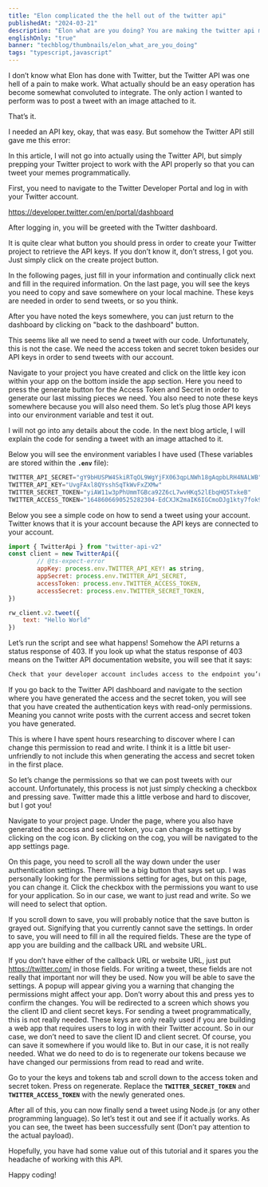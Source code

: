 ```yaml
---
title: "Elon complicated the the hell out of the twitter api"
publishedAt: "2024-03-21"
description: "Elon what are you doing? You are making the twitter api more complicated than it already is."
englishOnly: "true"
banner: "techblog/thumbnails/elon_what_are_you_doing"
tags: "typescript,javascript"
---
```

I don’t know what Elon has done with Twitter, but the Twitter API was one hell of a pain to make work. What actually should be an easy operation has become somewhat convoluted to integrate. The only action I wanted to perform was to post a tweet with an image attached to it.

That’s it.

I needed an API key, okay, that was easy. But somehow the Twitter API still gave me this error:

In this article, I will not go into actually using the Twitter API, but simply prepping your Twitter project to work with the API properly so that you can tweet your memes programmatically.

First, you need to navigate to the Twitter Developer Portal and log in with your Twitter account.

https://developer.twitter.com/en/portal/dashboard

After logging in, you will be greeted with the Twitter dashboard.

It is quite clear what button you should press in order to create your Twitter project to retrieve the API keys. If you don’t know it, don’t stress, I got you. Just simply click on the create project button.

<CloudinaryImage
    mdx
    public_id="techblog/twitter_api/1"
    alt="templates"
    width={1400}
    height={700}
/>

In the following pages, just fill in your information and continually click next and fill in the required information.<CloudinaryImage
    mdx
    public_id="techblog/twitter_api/2"
    alt="templates"
    width={1400}
    height={700}
/>
On the last page, you will see the keys you need to copy and save somewhere on your local machine. These keys are needed in order to send tweets, or so you think.

After you have noted the keys somewhere, you can just return to the dashboard by clicking on "back to the dashboard" button.

This seems like all we need to send a tweet with our code. Unfortunately, this is not the case. We need the access token and secret token besides our API keys in order to send tweets with our account.

Navigate to your project you have created and click on the little key icon within your app on the bottom inside the app section.
<CloudinaryImage
    mdx
    public_id="techblog/twitter_api/3"
    alt="templates"
    width={1400}
    height={700}
/>
Here you need to press the generate button for the Access Token and Secret in order to generate our last missing pieces we need. You also need to note these keys somewhere because you will also need them.
<CloudinaryImage
    mdx
    public_id="techblog/twitter_api/4"
    alt="templates"
    width={1400}
    height={700}
/>
So let’s plug those API keys into our environment variable and test it out.

I will not go into any details about the code. In the next blog article, I will explain the code for sending a tweet with an image attached to it.

Below you will see the environment variables I have used (These variables are stored within the **`.env`** file):

```jsx
TWITTER_API_SECRET="gY9bHUSPW4SkiRTqOL9WgYjFX063qpLNWh18gAqpbLRH4NALWB"
TWITTER_API_KEY="UvgFAxl8QYsshSqTkWvFxZXMw"
TWITTER_SECRET_TOKEN="yiAW11w3pPhUmmTGBca92Z6cL7wvHKq52lEbqHQ5TxkeB"
TWITTER_ACCESS_TOKEN="1648606690525282304-EdCXJK2maIK6IGCmoDJg1kty7fok9L"
```

Below you see a simple code on how to send a tweet using your account. Twitter knows that it is your account because the API keys are connected to your account.

```jsx
import { TwitterApi } from "twitter-api-v2"
const client = new TwitterApi({
        // @ts-expect-error
        appKey: process.env.TWITTER_API_KEY! as string,
        appSecret: process.env.TWITTER_API_SECRET,
        accessToken: process.env.TWITTER_ACCESS_TOKEN,
        accessSecret: process.env.TWITTER_SECRET_TOKEN,
})

rw_client.v2.tweet({
	text: "Hello World"
})
```

Let’s run the script and see what happens!
<CloudinaryImage
    mdx
    public_id="techblog/twitter_api/5"
    alt="templates"
    width={1400}
    height={700}
/>
Somehow the API returns a status response of 403. If you look up what the status response of 403 means on the Twitter API documentation website, you will see that it says:

```bash
Check that your developer account includes access to the endpoint you’re trying to use. You may also need to get your App allowlisted (e.g. Engagement API or Ads API) or sign up for access.

```

If you go back to the Twitter API dashboard and navigate to the section where you have generated the access and the secret token, you will see that you have created the authentication keys with read-only permissions. Meaning you cannot write posts with the current access and secret token you have generated.

This is where I have spent hours researching to discover where I can change this permission to read and write. I think it is a little bit user-unfriendly to not include this when generating the access and secret token in the first place.

So let’s change the permissions so that we can post tweets with our account. Unfortunately, this process is not just simply checking a checkbox and pressing save. Twitter made this a little verbose and hard to discover, but I got you!

Navigate to your project page. Under the page, where you also have generated the access and secret token, you can change its settings by clicking on the cog icon. By clicking on the cog, you will be navigated to the app settings page.

On this page, you need to scroll all the way down under the user authentication settings. There will be a big button that says set up.
<CloudinaryImage
    mdx
    public_id="techblog/twitter_api/6"
    alt="templates"
    width={1400}
    height={700}
/>
I was personally looking for the permissions setting for ages, but on this page, you can change it. Click the checkbox with the permissions you want to use for your application. So in our case, we want to just read and write. So we will need to select that option.

If you scroll down to save, you will probably notice that the save button is grayed out. Signifying that you currently cannot save the settings. In order to save, you will need to fill in all the required fields. These are the type of app you are building and the callback URL and website URL.

If you don’t have either of the callback URL or website URL, just put https://twitter.com/ in those fields. For writing a tweet, these fields are not really that important nor will they be used.
<CloudinaryImage
    mdx
    public_id="techblog/twitter_api/7"
    alt="templates"
    width={1400}
    height={700}
/>
Now you will be able to save the settings. A popup will appear giving you a warning that changing the permissions might affect your app. Don’t worry about this and press yes to confirm the changes.
<CloudinaryImage
    mdx
    public_id="techblog/twitter_api/8"
    alt="templates"
    width={1400}
    height={700}
/>
You will be redirected to a screen which shows you the client ID and client secret keys. For sending a tweet programmatically, this is not really needed. These keys are only really used if you are building a web app that requires users to log in with their Twitter account. So in our case, we don’t need to save the client ID and client secret. Of course, you can save it somewhere if you would like to. But in our case, it is not really needed.
<CloudinaryImage
    mdx
    public_id="techblog/twitter_api/9"
    alt="templates"
    width={1400}
    height={700}
/>
What we do need to do is to regenerate our tokens because we have changed our permissions from read to read and write.

Go to your the keys and tokens tab and scroll down to the access token and secret token. Press on regenerate. Replace the **`TWITTER_SECRET_TOKEN`** and **`TWITTER_ACCESS_TOKEN`** with the newly generated ones.

After all of this, you can now finally send a tweet using Node.js (or any other programming language). So let’s test it out and see if it actually works.
<CloudinaryImage
    mdx
    public_id="techblog/twitter_api/10"
    alt="templates"
    width={731}
    height={261}
/>
As you can see, the tweet has been successfully sent (Don’t pay attention to the actual payload).

Hopefully, you have had some value out of this tutorial and it spares you the headache of working with this API.

Happy coding!